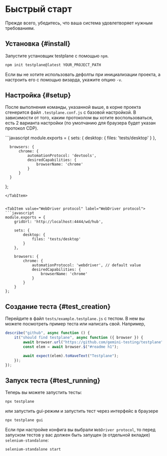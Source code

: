 
# Быстрый старт

Прежде всего, убедитесь, что ваша система удовлетворяет нужным требованиям.

## Установка {#install}

Запустите установщик testplane с помощью `npm`.

```bash
npm init testplane@latest YOUR_PROJECT_PATH
```

Если вы не хотите использовать дефолты при инициализации проекта, а настроить его с помощью визарда, укажите опцию `-v`.

## Настройка {#setup}

После выполнения команды, указанной выше, в корне проекта сгенерится файл `.testplane.conf.js` с базовой настройкой. В зависимости от того, каким протоколом вы хотите воспользоваться, есть 2 варианта настройки (по умолчанию для браузера будет указан протокол CDP).

<Tabs>
<TabItem value="Chrome Devtools Protocol" label="Chrome Devtools Protocol">
```javascript
  module.exports = {
      sets: {
          desktop: {
              files: 'tests/desktop'
          }
      },

      browsers: {
          chrome: {
              automationProtocol: 'devtools',
              desiredCapabilities: {
                  browserName: 'chrome'
              }
          }
      }

};

````
</TabItem>


<TabItem value="WebDriver protocol" label="WebDriver protocol">
```javascript
module.exports = {
    gridUrl: 'http://localhost:4444/wd/hub',

    sets: {
        desktop: {
            files: 'tests/desktop'
        }
    },

    browsers: {
        chrome: {
            automationProtocol: 'webdriver', // default value
            desiredCapabilities: {
                browserName: 'chrome'
            }
        }
    }
};
````

</TabItem>

</Tabs>

## Создание теста {#test_creation}

Перейдите в файл `tests/example.testplane.js` с тестом. В нем вы можете посмотреть пример теста или написать свой. Например,

```javascript
describe("github", async function () {
    it("should find testplane", async function ({ browser }) {
        await browser.url("https://github.com/gemini-testing/testplane");
        const elem = await browser.$("#readme h1");

        await expect(elem).toHaveText("Testplane");
    });
});
```

## Запуск теста {#test_running}

Теперь вы можете запустить тесты:

```bash
npx testplane
```

или запустить gui-режим и запустить тест через интерфейс в браузере

```bash
npx testplane gui
```

Если при настройке конфига вы выбрали `WebDriver protocol`, то перед запуском тестов у вас должен быть запущен (в отдельной вкладке) `selenium-standalone`:

```bash
selenium-standalone start
```

